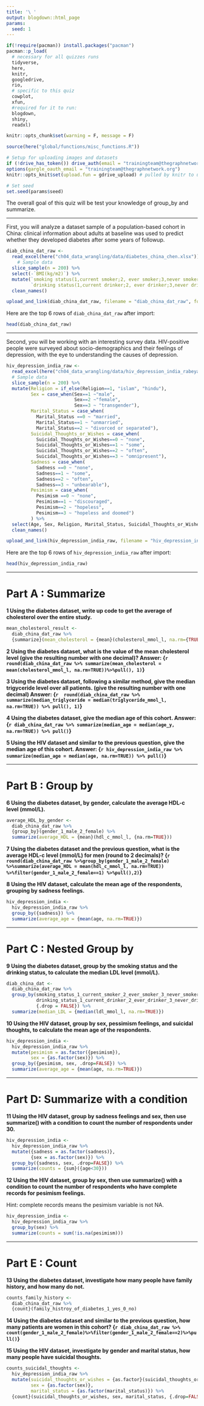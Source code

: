 ```yaml
---
title: '\ '
output: blogdown::html_page
params:
  seed: 1
---
```


```r
if(!require(pacman)) install.packages("pacman")
pacman::p_load(
  # necessary for all quizzes runs
  tidyverse, 
  here,
  knitr,
  googledrive,
  rio,
  # specific to this quiz             
  cowplot, 
  xfun,
  #required for it to run:
  blogdown,
  shiny,
  readxl)

knitr::opts_chunk$set(warning = F, message = F)

source(here("global/functions/misc_functions.R"))

# Setup for uploading images and datasets
if (!drive_has_token()) drive_auth(email = "trainingteam@thegraphnetwork.org")
options(gargle_oauth_email = "trainingteam@thegraphnetwork.org")
knitr::opts_knit$set(upload.fun = gdrive_upload) # pulled by knitr to upload image

# Set seed
set.seed(params$seed)
```

The overall goal of this quiz will be test your knowledge of group_by and summarize.  

------------------------------------------------------------------------

First, you will analyze a dataset sample of a population-based cohort in China: clinical information about adults at baseline was used to predict whether they developed diabetes after some years of followup.

```r
diab_china_dat_raw <- 
  read_excel(here("ch04_data_wrangling/data/diabetes_china_chen.xlsx")) %>%
    # Sample data
  slice_sample(n = 200) %>%
  select(-`BMI(kg/m2)`) %>% 
  mutate(`smoking status(1,current smoker;2, ever smoker;3,never smoker)` = as.factor(`smoking status(1,current smoker;2, ever smoker;3,never smoker)`),
         `drinking status(1,current drinker;2, ever drinker;3,never drinker)` = as.factor(`drinking status(1,current drinker;2, ever drinker;3,never drinker)`)) %>%
  clean_names()
```

```r
upload_and_link(diab_china_dat_raw, filename = "diab_china_dat_raw", format =  "csv")
```

Here are the top 6 rows of `diab_china_dat_raw` after import:

```r
head(diab_china_dat_raw)
```

------------------------------------------------------------------------

Second, you will be working with an interesting survey data. HIV-positive people were surveyed about socio-demographics and their feelings of depression, with the eye to understanding the causes of depression.

```r
hiv_depression_india_raw <- 
  read_excel(here("ch04_data_wrangling/data/hiv_depression_india_rabeya.xlsx")) %>%
  # Sample data
  slice_sample(n = 200) %>%
  mutate(Religion = if_else(Religion==1, "islam", "hindu"),
         Sex = case_when(Sex==1 ~"male", 
                         Sex==2 ~"female",
                         Sex==3 ~ "transgender"),
         Marital_Status = case_when(
           Marital_Status ==0 ~ "married",
           Marital_Status==1 ~ "unmarried",
           Marital_Status==2 ~ "divorced or separated"),
         Suicidal_Thoughts_or_Wishes = case_when(
           Suicidal_Thoughts_or_Wishes==0 ~ "none",
           Suicidal_Thoughts_or_Wishes==1 ~ "some",
           Suicidal_Thoughts_or_Wishes==2 ~ "often",
           Suicidal_Thoughts_or_Wishes==3 ~ "omnipresent"),
         Sadness = case_when(
           Sadness ==0 ~ "none",
           Sadness==1 ~ "some",
           Sadness==2 ~ "often",
           Sadness==3 ~ "unbearable"),
         Pesimism = case_when(
           Pesimism ==0 ~ "none",
           Pesimism==1 ~ "discouraged",
           Pesimism==2 ~ "hopeless",
           Pesimism==3 ~ "hopeless and doomed")
         ) %>%
  select(Age, Sex, Religion, Marital_Status, Suicidal_Thoughts_or_Wishes, Sadness, Pesimism) %>%
  clean_names()
```

```r
upload_and_link(hiv_depression_india_raw, filename = "hiv_depression_india_raw", format =  "csv")
```

Here are the top 6 rows of `hiv_depression_india_raw` after import:

```r
head(hiv_depression_india_raw)
```

------------------------------------------------------------------------

# Part A : Summarize 

**1 Using the diabetes dataset, write up code to get the average of cholesterol over the entire study.**

```r
mean_cholesterol_result <- 
  diab_china_dat_raw %>%
  {summarize}(mean_cholesterol = {mean}(cholesterol_mmol_l, na.rm={TRUE}))

```

**2 Using the diabetes dataset, what is the value of the mean cholesterol level (give the resulting number with one decimal)?  Answer: {`r round(diab_china_dat_raw %>% summarize(mean_cholesterol = mean(cholesterol_mmol_l, na.rm=TRUE))%>%pull(), 1)`}**

**3 Using the diabetes dataset, following a similar method, give the median trigyceride level over all patients. (give the resulting number with one decimal) Answer:  {`r  round(diab_china_dat_raw %>% summarize(median_triglyceride = median(triglyceride_mmol_l, na.rm=TRUE)) %>% pull(), 1)`}**

**4 Using the diabetes dataset, give the median age of this cohort. Answer: {`r diab_china_dat_raw %>% summarize(median_age = median(age_y, na.rm=TRUE)) %>% pull()`}**

**5 Using the HIV dataset and similar to the previous question, give the median age of this cohort. Answer: {`r hiv_depression_india_raw %>% summarize(median_age = median(age, na.rm=TRUE)) %>% pull()`}**

------------------------------------------------------------------------

# Part B : Group by 

**6 Using the diabetes dataset, by gender, calculate the average HDL-c level (mmol/L).** 

```r
average_HDL_by_gender <- 
  diab_china_dat_raw %>%
  {group_by}(gender_1_male_2_female) %>%
  summarize(average_HDL = {mean}(hdl_c_mmol_l, {na.rm=TRUE}))

```

**7 Using the diabetes dataset and the previous question, what is the average HDL-c level (mmol/L) for men (round to 2 decimals)? {`r round(diab_china_dat_raw %>%group_by(gender_1_male_2_female) %>%summarize(average_HDL = mean(hdl_c_mmol_l, na.rm=TRUE)) %>%filter(gender_1_male_2_female==1) %>%pull(),2)`}**

**8 Using the HIV dataset, calculate the mean age of the respondents, grouping by sadness feelings.**

```r
hiv_depression_india <- 
  hiv_depression_india_raw %>%
  group_by({sadness}) %>%
  summarize(average_age = {mean(age, na.rm=TRUE)})
```

------------------------------------------------------------------------

# Part C : Nested Group by

**9 Using the diabetes dataset, group by the smoking status and the drinking status, to calculate the median LDL level (mmol/L).**

```r
diab_china_dat <-
  diab_china_dat_raw %>%
  group_by(smoking_status_1_current_smoker_2_ever_smoker_3_never_smoker,
           drinking_status_1_current_drinker_2_ever_drinker_3_never_drinker,
           {.drop = FALSE}) %>%
  summarize(median_LDL = {median(ldl_mmol_l, na.rm=TRUE)}) 

```

**10 Using the HIV dataset, group by sex, pessimism feelings, and suicidal thoughts, to calculate the mean age of the respondents.**

```r
hiv_depression_india <- 
  hiv_depression_india_raw %>%
  mutate(pesimism = as.factor({pesimism}),
         sex = {as.factor(sex)}) %>%
  group_by({pesimism, sex, .drop=FALSE}) %>%
  summarize(average_age = {mean(age, na.rm=TRUE)})
```
------------------------------------------------------------------------

# Part D: Summarize with a condition

**11 Using the HIV dataset, group by sadness feelings and sex, then use summarize() with a condition to count the number of respondents under 30.**

```r
hiv_depression_india <- 
  hiv_depression_india_raw %>%
  mutate({sadness = as.factor(sadness)},
         {sex = as.factor(sex)}) %>%
  group_by({sadness, sex, .drop=FALSE}) %>%
  summarize(counts = {sum}({age<30}))

```

**12 Using the HIV dataset, group by sex, then use summarize() with a condition to count the number of respondents who have complete records for pesimism feelings.**

Hint: complete records means the pesimism variable is not NA. 

```r
hiv_depression_india <- 
  hiv_depression_india_raw %>%
  group_by(sex) %>%
  summarize(counts = sum(!is.na(pesimism)))
```

------------------------------------------------------------------------

# Part E : Count 

**13 Using the diabetes dataset, investigate how many people have family history, and how many do not.**

```r
counts_family_history <-  
  diab_china_dat_raw %>%
  {count}(family_histroy_of_diabetes_1_yes_0_no)
```

**14 Using the diabetes dataset and similar to the previous question, how many patients are women in this cohort? {`r diab_china_dat_raw %>% count(gender_1_male_2_female)%>%filter(gender_1_male_2_female==2)%>%pull()`}**

**15 Using the HIV dataset, investigate by gender and marital status, how many people have suicidal thoughts.**

```r
counts_suicidal_thoughts <-  
  hiv_depression_india_raw %>%
  mutate(suicidal_thoughts_or_wishes = {as.factor}(suicidal_thoughts_or_wishes),
         sex = {as.factor(sex)},
         marital_status = {as.factor(marital_status)}) %>%
  {count}(suicidal_thoughts_or_wishes, sex, marital_status, {.drop=FALSE})
```






